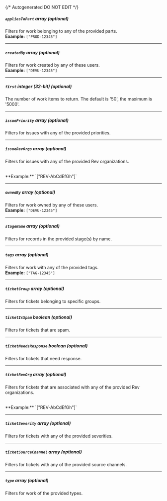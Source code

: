 {/* Autogenerated DO NOT EDIT  */}
##### `appliesToPart` _array (optional)_
Filters for work belonging to any of the provided parts.
<br/>
**Example:** `["PROD-12345"]`

---
##### `createdBy` _array (optional)_
Filters for work created by any of these users.
<br/>
**Example:** `["DEVU-12345"]`

---
##### `first` _integer (32-bit) (optional)_
The number of work items to return. The default is '50', the maximum
is '5000'.


---
##### `issuePriority` _array (optional)_
Filters for issues with any of the provided priorities.

---
##### `issueRevOrgs` _array (optional)_
Filters for issues with any of the provided Rev organizations.

<br/>
**Example:** `["REV-AbCdEfGh"]`

---
##### `ownedBy` _array (optional)_
Filters for work owned by any of these users.
<br/>
**Example:** `["DEVU-12345"]`

---
##### `stageName` _array (optional)_
Filters for records in the provided stage(s) by name.

---
##### `tags` _array (optional)_
Filters for work with any of the provided tags.
<br/>
**Example:** `["TAG-12345"]`

---
##### `ticketGroup` _array (optional)_
Filters for tickets belonging to specific groups.

---
##### `ticketIsSpam` _boolean (optional)_
Filters for tickets that are spam.

---
##### `ticketNeedsResponse` _boolean (optional)_
Filters for tickets that need response.

---
##### `ticketRevOrg` _array (optional)_
Filters for tickets that are associated with any of the provided Rev
organizations.

<br/>
**Example:** `["REV-AbCdEfGh"]`

---
##### `ticketSeverity` _array (optional)_
Filters for tickets with any of the provided severities.

---
##### `ticketSourceChannel` _array (optional)_
Filters for tickets with any of the provided source channels.


---
##### `type` _array (optional)_
Filters for work of the provided types.



